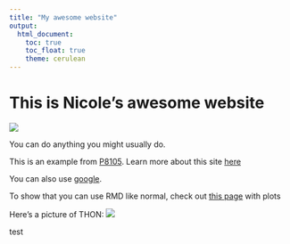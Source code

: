 ```yaml
---
title: "My awesome website"
output: 
  html_document:
    toc: true
    toc_float: true
    theme: cerulean
---
```


# This is Nicole's awesome website

![](https://media.giphy.com/media/drXGoW1iudhKw/giphy.gif)

You can do anything you might usually do. 

This is an example from [P8105](https://p8105.com/index.html). Learn more about this site [here](about.html)

You can also use [google](https://www.google.com/).

To show that you can use RMD like normal, check out [this page](plots.html) with plots

Here's a picture of THON:
![](images/DSCF0001.JPG)

test


